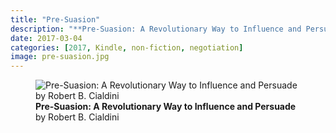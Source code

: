 ```yaml
---
title: "Pre-Suasion"
description: "**Pre-Suasion: A Revolutionary Way to Influence and Persuade** by Robert B. Cialdini  - (*Kindle*)"
date: 2017-03-04
categories: [2017, Kindle, non-fiction, negotiation]
image: pre-suasion.jpg
---
```

![**Pre-Suasion: A Revolutionary Way to Influence and Persuade** by Robert B. Cialdini](pre-suasion.jpg){fig-align="left"}